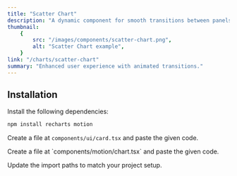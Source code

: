 ```yaml
---
title: "Scatter Chart"
description: "A dynamic component for smooth transitions between panels."
thumbnail:
    {
        src: "/images/components/scatter-chart.png",
        alt: "Scatter Chart example",
    }
link: "/charts/scatter-chart"
summary: "Enhanced user experience with animated transitions."
---
```


<ComponentPreview name="scatter-chart-demo" />

## Installation

<Steps>
<Step>
Install the following dependencies:
</Step>

```bash 
npm install recharts motion
```

<Step>Create a file at `components/ui/card.tsx` and paste the given code.</Step>

<CollapsibleSource name="card" />

<Step>
    Create a file at `components/motion/chart.tsx` and paste the given code.
</Step>

<CollapsibleSource name="chart" />

<Step>Update the import paths to match your project setup.</Step>

</Steps>
